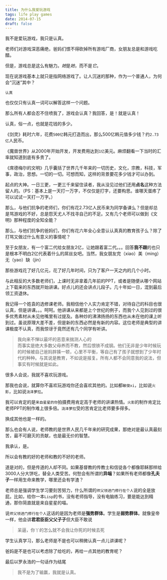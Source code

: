 ```yaml
---
title: 为什么我爱玩游戏
tags: life play games
date: 2014-07-15
draft: false
---
```


我不是爱玩游戏，我只是认真。

老师们对游戏深恶痛绝，爸妈们恨不得砍掉所有游戏厂商，女朋友总是和游戏吃醋。

但是，游戏总是这么有魅力。*她*是*她*，而不是*它*。

现在说游戏基本上就只是指网络游戏了。让人沉迷的那种，作为一个普通人，为何会“沉迷”其中？

`认真`

也仅仅只有认真一词可以解答这样一个问题。

那么所有人都会忍不住喷我了，游戏会认真？我回答，是！就是认真！

认真，俗一点，也就是花钱的多少。

《剑灵》耗时六年，花费`500亿`韩元打造而出，那么500亿韩元值多少钱？约`2.73亿`人民币。

《魔兽世界》从2000年开始开发，开发费用达到`1亿`美元。麻烦翻看一下当时的汇率就知道到底有多贵了。

《席德梅尔的文明》几乎囊括了世界几千年来的一切历史，文化，宗教，科技，军事，政治，思想。一切的一切。可想而知，这样的背景要花多少钱才可以办到。

起点的大神。一日三更，一更三千来留住读者，我从没见过他们还用**点名**这种方法留人的。（PS：基本上是一天打一万字，不仅仅是打字，还要构思。谁哪天蛋疼了可以试试一天打一万字。）

那么，与他们抗争的老师们，你们有花2.73亿人民币来为同学备课么？但是却总是骂游戏的不好，总是怨天尤人不找寻自己的不足。又有几个老师可以做到《文明》那种程度的全知全能？

那么，与他们抗争的爸妈们，你们有花六年全心全意认认真真的教育孩子么？除了打骂又做过什么有意义的事情呢？

至于女朋友，有一个富二代给女朋友2亿，让她跟着富二代。。。回答**我不跟**的也只是根本不明白2亿代表着什么的屌丝女吧。当然，我女朋友完（xiao）美（ming）无（yao）缺（jin）

那些游戏花了好几亿元，花了好几年时间，只为了客户一天之内的几个小时。

与此相反的大多数老师们，上课时无非拿着几年前的PPT，或者是随便从哪个网站上下载来的东西就开始讲课。好点儿的还会讲点儿段子。几十年如一日，混到最后领工资退休。

我记得一个姓袁的选修课老师。我相信他个人实力肯定不错，对待自己的科目也很认真，但是讲课。。。呵呵。他讲课从来都是上个世纪的例子，而我个人见到过的很多优秀素材从未见他嘴里有过提及。各种炒的沸沸扬扬的东西也从未在他的课上听到过。虽说原理大差不差，但是新的东西必然是有新的内容。这位老师是典型的讲课极度不认真，而我惊讶于竟然还有几个同学有听讲。

> 我向来不惮以最坏的恶意来揣测人心的   
而事实是绝大多数父母养而不教，然后恨铁不成钢。他们无非是少年时候玩的时候被自己爸妈胖揍一顿，心里不平衡，等自己有了孩子就想到了少年时代的种种。与其说是教育，不如说是报复。所有人都不会同意我的说法，但事实有时候就是如此。

很多人会说，我就不喜欢玩游戏。

那我也会说，就算你不喜欢玩游戏你还会喜欢其他的。比如都`敏俊xi`，比如说`火影`，比如说`泷泽萝拉`。

我可以肯定的是`来自星星的你`拍摄费用肯定高于老师的讲课热情。`火影`的制作肯定比老师PPT的制作难上很多倍。`泷泽萝拉`受的苦肯定比老师要多得多。

换成其他也是一样的。

那么也会有人说，老师教的是世界人民几千年来的研究成果，那绝对是最认真最刻苦，最不可磨灭的贡献，也是最无价的智慧。

我承认，是。

所以会有教的好的老师和教的不好的老师。

道是对的，但是传道的人却不同。如果基督教的传教士和信徒各个都像耶稣那样给3000人分大饼吃，替全人类受苦。何愁会有所谓的**异端**？如果所有老师都像**孔夫子**一样用生命来教学，哪里还会有学渣？

老师总是强调学生学习要刻苦努力，什么所谓的`师父领进门修行在个人`说的全是放屁。比如，给你一本`Lisp`的书，没有老师指导，没有电脑练习，要是能达到精通，那你简直就是来自星星的喵。

说`师父领进门修行在个人`这话的是因为老师是**强势群体**。学生是**弱势群体**。就像皇帝一样，他会讲**君君臣臣父父子子**但大臣不敢说
> 呆逼，你丫的怎么就不会我让你死的时候去死

学生认真学习，那么老师是不是也可以稍微认真一点儿讲课呢？

爸妈是不是也可以考虑除了给吃的，再给一点其他的教育呢？

最后以罗永浩的一句话作为结尾   
> 我不是为了输赢，我就是认真。